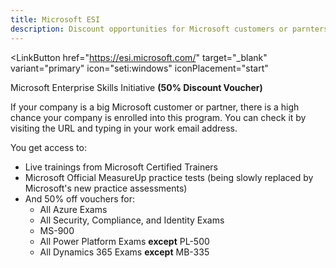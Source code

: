 ```yaml
---
title: Microsoft ESI
description: Discount opportunities for Microsoft customers or parnters
---
```


<LinkButton
  href="https://esi.microsoft.com/" target="_blank"
  variant="primary"
  icon="seti:windows"
  iconPlacement="start"
>
  Microsoft Enterprise Skills Initiative
</LinkButton>
**(50% Discount Voucher)**

If your company is a big Microsoft customer or partner, there is a high chance your company is enrolled into this program. You can check it by visiting the URL and typing in your work email address. 

You get access to:
- Live trainings from Microsoft Certified Trainers
- Microsoft Official MeasureUp practice tests (being slowly replaced by Microsoft's new practice assessments)
- And 50% off vouchers for:
  - All Azure Exams
  - All Security, Compliance, and Identity Exams
  - MS-900
  - All Power Platform Exams **except** PL-500
  - All Dynamics 365 Exams **except** MB-335
